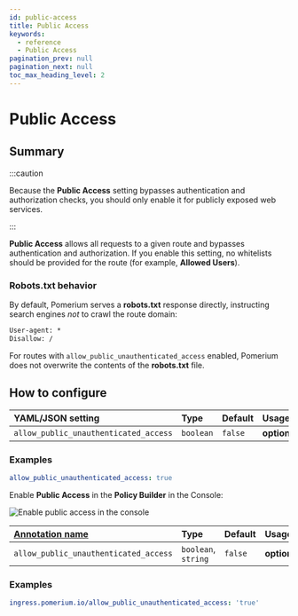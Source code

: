 ```yaml
---
id: public-access
title: Public Access
keywords:
  - reference
  - Public Access
pagination_prev: null
pagination_next: null
toc_max_heading_level: 2
---
```



# Public Access

## Summary

:::caution

Because the **Public Access** setting bypasses authentication and authorization checks, you should only enable it for publicly exposed web services.

:::

**Public Access** allows all requests to a given route and bypasses authentication and authorization. If you enable this setting, no whitelists should be provided for the route (for example, **Allowed Users**).

### Robots.txt behavior

By default, Pomerium serves a **robots.txt** response directly, instructing search engines _not_ to crawl the route domain:

```txt
User-agent: *
Disallow: /
```

For routes with `allow_public_unauthenticated_access` enabled, Pomerium does not overwrite the contents of the **robots.txt** file.

## How to configure

<Tabs>
<TabItem value="Core" label="Core">

| **YAML**/**JSON** setting | **Type** | **Default** | **Usage** |
| :-- | :-- | :-- | :-- |
| `allow_public_unauthenticated_access` | `boolean` | `false` | **optional** |

### Examples

```yaml
allow_public_unauthenticated_access: true
```

</TabItem>
<TabItem value="Enterprise" label="Enterprise">

Enable **Public Access** in the **Policy Builder** in the Console:

![Enable public access in the console](../img/routes/public-access/public-access.png)

</TabItem>
<TabItem value="Kubernetes" label="Kubernetes">

| **[Annotation name](/docs/deploy/k8s/ingress#set-ingress-annotations)** | **Type** | **Default** | **Usage** |
| :-- | :-- | :-- | :-- |
| `allow_public_unauthenticated_access` | `boolean`, `string` | `false` | **optional** |

### Examples

```yaml
ingress.pomerium.io/allow_public_unauthenticated_access: 'true'
```

</TabItem>
</Tabs>
